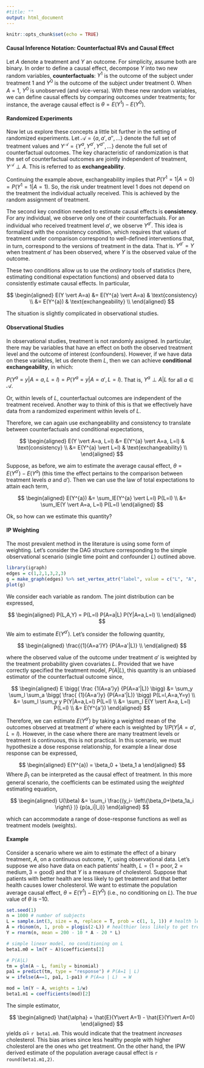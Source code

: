 ```yaml
---
#title: ""
output: html_document
---
```


```r
knitr::opts_chunk$set(echo = TRUE)
```


#### Causal Inference Notation: Counterfactual RVs and Causal Effect

Let $A$ denote a treatment and $Y$ an outcome. For simplicity, assume both are binary. In order to define a causal effect, decompose $Y$ into two new random variables, **counterfactuals**: $Y^1$ is the outcome of the subject under treatment 1 and $Y^0$ is the outcome of the subject under treatment 0. When $A=1$, $Y^0$ is unobserved (and vice-versa). With these new random variables, we can define causal effects by comparing outcomes under treatments; for instance, the average causal effect is $\theta = E(Y^1) - E(Y^0)$.

#### Randomized Experiments

Now let us explore these concepts a little bit further in the setting of randomized experiments. Let $\mathcal{A}= \{a,a',a'', \ldots \}$ denote the full set of treatment values and $Y^{\mathcal{A}} = \{Y^a, Y^{a'},Y^{a''}, \ldots \}$ denote the full set of counterfactual outcomes. The key characteristic of randomization is that the set of counterfactual outcomes are jointly independent of treatment, $Y^{\mathcal{A}} \perp A$. This is referred to as **exchangeability**.

Continuing the example above, exchangeability implies that $P(Y^1 = 1 \vert A=0) = P(Y^1 = 1 \vert A=1)$. So, the risk under treatment level 1 does not depend on the treatment the individual actually received. This is achieved by the random assignment of treatment.

The second key condition needed to estimate causal effects is **consistency**. For any individual, we observe only one of their counterfactuals. For an individual who received treatment level $a'$, we observe $Y^{a'}$. This idea is formalized with the consistency condition, which requires that values of treatment under comparison correspond to well-defined interventions that, in turn, correspond to the versions of treatment in the data. That is. $Y^{a'}=Y$ when treatment $a'$ has been observed, where $Y$ is the observed value of the outcome.

These two conditions allow us to use the *ordinary* tools of statistics (here, estimating conditional expectation functions) and observed data to consistently estimate causal effects. In particular,

$$
\begin{aligned}
E(Y \vert A=a) &= E(Y^{a} \vert A=a) & \text{consistency} \\
 &= E(Y^{a}) & \text{exchangeability} \\
\end{aligned}
$$

The situation is slightly complicated in observational studies.


#### Observational Studies

In observational studies, treatment is not randomly assigned. In particular, there may be variables that have an effect on both the observed treatment level and the outcome of interest (confounders). However, if we have data on these variables, let us denote them $L$, then we can achieve **conditional exchangeability**, in which:

$P(Y^a=y|A=a,L=l)=P(Y^a=y|A=a',L=l)$. That is, $Y^a \perp A | L$ for all $a \in \mathcal{A}$.

Or, within levels of $L$, counterfactual outcomes are independent of the treatment received. Another way to think of this is that we effectively have data from a randomized experiment within levels of $L$.

Therefore, we can again use exchangeability and consistency to translate between counterfactuals and conditional expectations,

$$
\begin{aligned}
E(Y \vert A=a, L=l) &= E(Y^{a} \vert A=a, L=l) & \text{consistency} \\
 &= E(Y^{a} \vert L=l) & \text{exchangeability} \\
\end{aligned}
$$

Suppose, as before, we aim to estimate the average causal effect, $\theta = E(Y^{a'}) - E(Y^{a})$ (this time the effect pertains to the comparison between treatment levels $a$ and $a'$). Then we can use the law of total expectations to attain each term,

$$
\begin{aligned}
E(Y^{a}) &= \sum_lE(Y^{a} \vert L=l) P(L=l) \\
&= \sum_lE(Y \vert A=a, L=l) P(L=l)
\end{aligned}
$$

Ok, so how can we estimate this quantity?

#### IP Weighting

The most prevalent method in the literature is using some form of weighting. Let's consider the DAG structure corresponding to the simple observational scenario (single time point and confounder $L$) outlined above. 

```r
library(igraph)
edges = c(1,2,1,3,2,3)
g = make_graph(edges) %>% set_vertex_attr("label", value = c("L", "A", "Y"))
plot(g)
```

We consider each variable as random. The joint distribution can be expressed,

$$
\begin{aligned}
P(L,A,Y) = P(L=l) P(A=a|L) P(Y|A=a,L=l) \\
\end{aligned}
$$

We aim to estimate $E(Y^{a'})$. Let's consider the following quantity,

$$
\begin{aligned}
\frac{{1}(A=a')Y} {P(A=a'|L)} \\
\end{aligned}
$$

where the observed value of the outcome under treatment $a'$ is weighted by the treatment probability given covariates $L$. Provided that we have correctly specified the treatment model, $P(A \vert L)$, this quantity is an unbiased estimator of the counterfactual outcome since,

$$
\begin{aligned}
E \bigg( \frac {1(A=a')y} {P(A=a'|L)} \bigg) &= \sum_y \sum_l \sum_a \bigg( \frac{ {1}(A=a')y} {P(A=a'|L)} \bigg) P(L=l,A=a,Y=y) \\
&= \sum_l \sum_y y P(Y|A=a,L=l) P(L=l) \\
&= \sum_l E(Y \vert A=a, L=l) P(L=l) \\
&= E(Y^{a'})
\end{aligned}
$$

Therefore, we can estimate $E(Y^{a'})$ by taking a weighted mean of the outcomes observed at treatment $a'$ where each is weighted by $1/P(Y|A=a',L=l)$. However, in the case where there are many treatment levels or treatment is continuous, this is not practical. In this scenario, we must hypothesize a dose response relationship, for example a linear dose response can be expressed,

$$
\begin{aligned}
E(Y^{a}) = \beta_0 + \beta_1 a
\end{aligned}
$$
Where $\beta_1$ can be interpreted as the causal effect of treatment. In this more general scenario, the coefficients can be estimated using the *weighted* estimating equation,

$$
\begin{aligned}
U(\beta) &= \sum_i \frac{(y_i- \left\{\beta_0+\beta_1a_i  \right\}   )} {p(a_i|l_i)} 
\end{aligned}
$$

which can accommodate a range of dose-response functions as well as treatment models (weights).

#### Example

Consider a scenario where we aim to estimate the effect of a binary treatment, $A$, on a continuous outcome, $Y$, using observational data. Let's suppose we also have data on each patients' health, $L = \{1= \text{poor}, 2= \text{medium}, 3 = \text{good} \}$ and that $Y$ is a measure of cholesterol. Suppose that patients with better health are less likely to get treatment and that better health causes lower cholesterol. We want to estimate the population average causal effect, $\theta = E(Y^1) - E(Y^0)$ (i.e., no conditioning on $L$). The *true* value of $\theta$ is $-10$.

```r

set.seed(1)
n = 1000 # number of subjects
L = sample.int(3, size = n, replace = T, prob = c(1, 1, 1)) # health level (higher is better)
A = rbinom(n, 1, prob = plogis(2-L)) # healthier less likely to get treatment
Y = rnorm(n, mean = 200 - 10 * A - 20 * L) 

# simple linear model, no conditioning on L
beta1.m0 = lm(Y ~ A)$coefficients[2]

# P(A|L)
tm = glm(A ~ L, family = binomial)
pa1 = predict(tm, type = "response") # P(A=1 | L)
w = ifelse(A==1, pa1, 1-pa1) # P(A=a | L)  = W

mod = lm(Y ~ A, weights = 1/w)
beta1.m1 = coefficients(mod)[2]
```

The simple estimator,

$$
\begin{aligned}
\hat{\alpha} = \hat{E}(Y\vert A=1) - \hat{E}(Y\vert A=0)
\end{aligned}
$$
yields $\hat{\alpha}=$ `r beta1.m0`. This would indicate that the treatment *increases* cholesterol. This bias arises since less healthy people with higher cholesterol are the ones who get treatment. On the other hand, the IPW derived estimate of the population average causal effect is `r round(beta1.m1,2)`.




